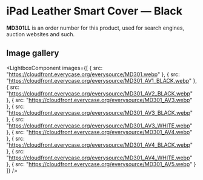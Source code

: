 
# iPad Leather Smart Cover — Black

<Callout type='info' emoji='👉🏻'>**MD301LL** is an order number for this product, used for search engines, auction websites and such.</Callout>

## Image gallery

<LightboxComponent
    images={[
      {
        src: "https://cloudfront.everycase.org/everysource/MD301.webp"
      },
      {
        src: "https://cloudfront.everycase.org/everysource/MD301_AV1_BLACK.webp"
      },
      {
        src: "https://cloudfront.everycase.org/everysource/MD301_AV2_BLACK.webp"
      },
      {
        src: "https://cloudfront.everycase.org/everysource/MD301_AV3.webp"
      },
      {
        src: "https://cloudfront.everycase.org/everysource/MD301_AV3_BLACK.webp"
      },
      {
        src: "https://cloudfront.everycase.org/everysource/MD301_AV3_WHITE.webp"
      },
      {
        src: "https://cloudfront.everycase.org/everysource/MD301_AV4.webp"
      },
      {
        src: "https://cloudfront.everycase.org/everysource/MD301_AV4_BLACK.webp"
      },
      {
        src: "https://cloudfront.everycase.org/everysource/MD301_AV4_WHITE.webp"
      },
      {
        src: "https://cloudfront.everycase.org/everysource/MD301_AV5.webp"
      }
    ]}
  />
